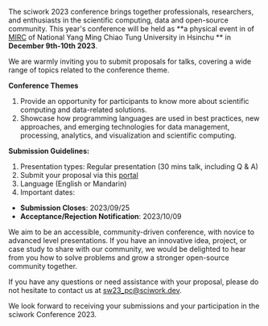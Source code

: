 The sciwork 2023 conference brings together professionals, researchers, and enthusiasts in the scientific computing, data and open-source community. This year's conference will be held as **a physical event in of [MIRC](https://eic2.web.nycu.edu.tw/) of National Yang Ming Chiao Tung University in Hsinchu ** in **December 9th-10th 2023**.

We are warmly inviting you to submit proposals for talks, covering a wide range of topics related to the conference theme.

**Conference Themes**

1. Provide an opportunity for participants to know more about scientific computing and data-related solutions.
2. Showcase how programming languages are used in best practices, new approaches, and emerging technologies for data management, processing, analytics, and visualization and scientific computing.

**Submission Guidelines:**

1. Presentation types: Regular presentation (30 mins talk, including Q & A)
2. Submit your proposal via this [portal](https://pretalx.sciwork.dev/sw23)
3. Language (English or Mandarin)
4. Important dates:

- **Submission Closes**: 2023/09/25
- **Acceptance/Rejection Notification**: 2023/10/09

We aim to be an accessible, community-driven conference, with novice to advanced level presentations. If you have an innovative idea, project, or case study to share with our community, we would be delighted to hear from you how to solve problems and grow a stronger open-source community together.

If you have any questions or need assistance with your proposal, please do not hesitate to contact us at sw23_pc@sciwork.dev.

We look forward to receiving your submissions and your participation in the sciwork Conference 2023.
